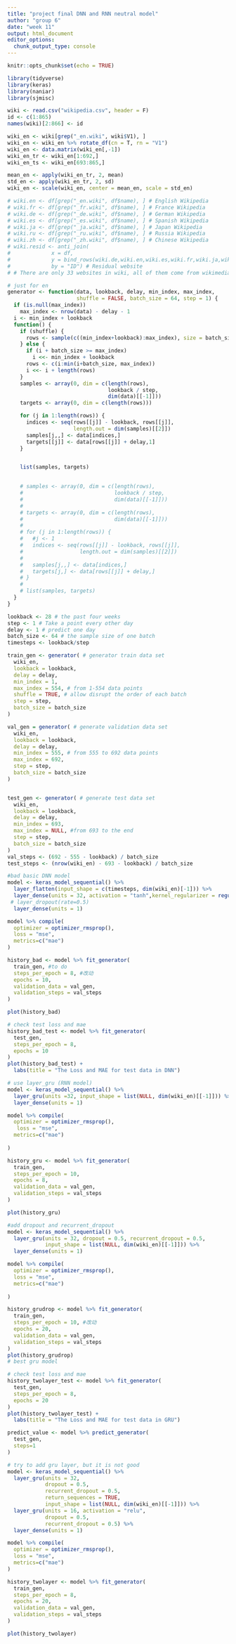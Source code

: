 ```yaml
---
title: "project final DNN and RNN neutral model"
author: "group 6"
date: "week 11"
output: html_document
editor_options: 
  chunk_output_type: console
---
```


```r
knitr::opts_chunk$set(echo = TRUE)
```

```r
library(tidyverse)
library(keras)
library(naniar)
library(sjmisc)
```

```r
wiki <- read.csv("wikipedia.csv", header = F)
id <- c(1:865)
names(wiki)[2:866] <- id

wiki_en <- wiki[grep("_en.wiki", wiki$V1), ] 
wiki_en <- wiki_en %>% rotate_df(cn = T, rn = "V1") 
wiki_en <- data.matrix(wiki_en[,-1])
wiki_en_tr <- wiki_en[1:692,]
wiki_en_ts <- wiki_en[693:865,]

mean_en <- apply(wiki_en_tr, 2, mean)
std_en <- apply(wiki_en_tr, 2, sd)
wiki_en <- scale(wiki_en, center = mean_en, scale = std_en)

# wiki.en <- df[grep("_en.wiki", df$name), ] # English Wikipedia  
# wiki.fr <- df[grep("_fr.wiki", df$name), ] # France Wikipedia
# wiki.de <- df[grep("_de.wiki", df$name), ] # German Wikipedia
# wiki.es <- df[grep("_es.wiki", df$name), ] # Spanish Wikipedia
# wiki.ja <- df[grep("_ja.wiki", df$name), ] # Japan Wikipedia
# wiki.ru <- df[grep("_ru.wiki", df$name), ] # Russia Wikipedia
# wiki.zh <- df[grep("_zh.wiki", df$name), ] # Chinese Wikipedia
# wiki.resid <- anti_join(
#             x = df, 
#             y = bind_rows(wiki.de,wiki.en,wiki.es,wiki.fr,wiki.ja,wiki.ru,wiki.zh),
#             by = "ID") # Residual website 
# # There are only 33 websites in wiki, all of them come from wikimedia or wikipedia commons  
```


```r
# just for en
generator <- function(data, lookback, delay, min_index, max_index,
                      shuffle = FALSE, batch_size = 64, step = 1) { 
  if (is.null(max_index))
    max_index <- nrow(data) - delay - 1
  i <- min_index + lookback
  function() {
    if (shuffle) {
      rows <- sample(c((min_index+lookback):max_index), size = batch_size)
    } else {
      if (i + batch_size >= max_index)
        i <<- min_index + lookback
      rows <- c(i:min(i+batch_size, max_index))
      i <<- i + length(rows)
    }
    samples <- array(0, dim = c(length(rows),
                                lookback / step,
                                dim(data)[[-1]]))
    targets <- array(0, dim = c(length(rows)))

    for (j in 1:length(rows)) {
      indices <- seq(rows[[j]] - lookback, rows[[j]],
                     length.out = dim(samples)[[2]])
      samples[j,,] <- data[indices,]
      targets[[j]] <- data[rows[[j]] + delay,1]
    }


    list(samples, targets)

    
    # samples <- array(0, dim = c(length(rows),
    #                             lookback / step,
    #                             dim(data)[[-1]]))
    # 
    # targets <- array(0, dim = c(length(rows),
    #                             dim(data)[[-1]]))
    # 
    # for (j in 1:length(rows)) {
    #   #j <- 1
    #   indices <- seq(rows[[j]] - lookback, rows[[j]],
    #                  length.out = dim(samples)[[2]])
    # 
    #   samples[j,,] <- data[indices,]
    #   targets[j,] <- data[rows[[j]] + delay,]
    # }
    # 
    # list(samples, targets)
  }
}

lookback <- 28 # the past four weeks
step <- 1 # Take a point every other day
delay <- 1 # predict one day
batch_size <- 64 # the sample size of one batch 
timesteps <- lookback/step

train_gen <- generator( # generator train data set 
  wiki_en,
  lookback = lookback,
  delay = delay,
  min_index = 1,
  max_index = 554, # from 1-554 data points
  shuffle = TRUE, # allow disrupt the order of each batch
  step = step,
  batch_size = batch_size
)

val_gen = generator( # generate validation data set
  wiki_en,
  lookback = lookback,
  delay = delay,
  min_index = 555, # from 555 to 692 data points
  max_index = 692,
  step = step,
  batch_size = batch_size
)


test_gen <- generator( # generate test data set
  wiki_en,
  lookback = lookback,
  delay = delay,
  min_index = 693,
  max_index = NULL, #from 693 to the end
  step = step,
  batch_size = batch_size
)
val_steps <- (692 - 555 - lookback) / batch_size
test_steps <- (nrow(wiki_en) - 693 - lookback) / batch_size
```


```r
#bad basic DNN model
model <- keras_model_sequential() %>%
  layer_flatten(input_shape = c(timesteps, dim(wiki_en)[-1])) %>% 
  layer_dense(units = 32, activation = "tanh",kernel_regularizer = regularizer_l2(0.001)) %>%
 # layer_dropout(rate=0.5)
  layer_dense(units = 1)

model %>% compile(
  optimizer = optimizer_rmsprop(),
  loss = "mse",
  metrics=c("mae")
)

history_bad <- model %>% fit_generator(
  train_gen, #to do
  steps_per_epoch = 8, #改动
  epochs = 10,
  validation_data = val_gen,
  validation_steps = val_steps
)

plot(history_bad)
```

```r
# check test loss and mae
history_bad_test <- model %>% fit_generator(
  test_gen,
  steps_per_epoch = 8, 
  epochs = 10
)
plot(history_bad_test) +
  labs(title = "The Loss and MAE for test data in DNN")

```


```r
# use layer_gru (RNN model)
model <- keras_model_sequential() %>%
  layer_gru(units =32, input_shape = list(NULL, dim(wiki_en)[[-1]])) %>%
  layer_dense(units = 1)

model %>% compile(
  optimizer = optimizer_rmsprop(),
   loss = "mse",
  metrics=c("mae")
  
)

history_gru <- model %>% fit_generator(
  train_gen,
  steps_per_epoch = 10, 
  epochs = 8,
  validation_data = val_gen,
  validation_steps = val_steps
)

plot(history_gru)
```


```r
#add dropout and recurrent_dropout
model <- keras_model_sequential() %>%
  layer_gru(units = 32, dropout = 0.5, recurrent_dropout = 0.5,
            input_shape = list(NULL, dim(wiki_en)[[-1]])) %>%
  layer_dense(units = 1)

model %>% compile(
  optimizer = optimizer_rmsprop(),
  loss = "mse",
  metrics=c("mae")
  
)

history_grudrop <- model %>% fit_generator(
  train_gen,
  steps_per_epoch = 10, #改动
  epochs = 20,
  validation_data = val_gen,
  validation_steps = val_steps
)
plot(history_grudrop)
# best gru model
```


```r
# check test loss and mae
history_twolayer_test <- model %>% fit_generator(
  test_gen,
  steps_per_epoch = 8, 
  epochs = 20
)
plot(history_twolayer_test) +
  labs(title = "The Loss and MAE for test data in GRU")

```


```r
predict_value <- model %>% predict_generator(
  test_gen,
  steps=1
)
```


```r
# try to add gru layer, but it is not good
model <- keras_model_sequential() %>%
  layer_gru(units = 32,
            dropout = 0.5,
            recurrent_dropout = 0.5,
            return_sequences = TRUE,
            input_shape = list(NULL, dim(wiki_en)[[-1]])) %>%
  layer_gru(units = 16, activation = "relu",
            dropout = 0.5,
            recurrent_dropout = 0.5) %>%
  layer_dense(units = 1)

model %>% compile(
  optimizer = optimizer_rmsprop(),
  loss = "mse",
  metrics=c("mae")
)

history_twolayer <- model %>% fit_generator(
  train_gen,
  steps_per_epoch = 8, 
  epochs = 20,
  validation_data = val_gen,
  validation_steps = val_steps
)

plot(history_twolayer)
```





